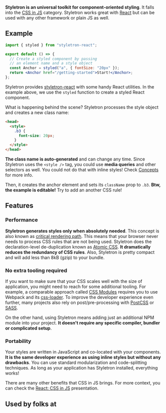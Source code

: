 

<Logo />

**Styletron is an universal toolkit for component-oriented styling**. It falls into the [CSS in JS](https://github.com/tuchk4/awesome-css-in-js) category. Styletron works great with [React](https://reactjs.org/) but can be used with any other framework or plain JS as well.

## Example

```jsx live
import { styled } from "styletron-react";

export default () => {
  // Create a styled component by passing
  // an element name and a style object
  const Anchor = styled("a", { fontSize: "20px" });
  return <Anchor href="/getting-started">Start!</Anchor>;
};
```

Styletron provides [styletron-react](https://www.npmjs.com/package/styletron-react) with some handy React utilities. In the example above, we use the `styled` function to create a styled React component.

What is happening behind the scene? Styletron processes the style object and creates a new class name:

```html
<head>
  <style>
    .b3 {
      font-size: 20px;
    }
  </style>
</head>
```

**The class name is auto-generated** and can change any time. Since Styletron uses the `<style />` tag, you could use **media queries** and other selectors as well. You could not do that with inline styles! Check [Concepts](/concepts) for more info.

Then, it creates the anchor element and sets its `className` prop to `.b3`. **Btw, the example is editable!** Try to add an another CSS rule!

## Features

### Performance

**Styletron generates styles only when absolutely needed**. This concept is also known as [critical rendering path](https://developers.google.com/web/fundamentals/performance/critical-rendering-path/). This means that your browser never needs to process CSS rules that are not being used. Styletron does the declaration-level de-duplication known as [Atomic CSS](https://acss.io/). **It dramatically reduces the redundancy of CSS rules**. Also, Styletron is pretty compact and will add less than 8kB (gzip) to your bundle.

### No extra tooling required

If you want to make sure that your CSS scales well with the size of application, you might need to reach for some additional tooling. For example, a comparable approach called [CSS Modules](https://github.com/css-modules/css-modules) requires you to use Webpack and its [css-loader](https://github.com/webpack-contrib/css-loader). To improve the developer experience even further, many projects also rely on post/pre-processing with [PostCSS](https://github.com/postcss/postcss) or [SASS](https://sass-lang.com/).

On the other hand, using Styletron means adding just an additional NPM module into your project. **It doesn't require any specific compiler, bundler or complicated setup**.

### Portability

Your styles are written in JavaScript and co-located with your components. **It is the same developer experience as using inline styles but without any drawbacks**. You can use standard modularization and code-splitting techniques. As long as your application has Styletron installed, everything works!

There are many other benefits that CSS in JS brings. For more context, you can check the [React: CSS in JS](https://speakerdeck.com/vjeux/react-css-in-js) presentation.

## Used by folks at

<UberLogo />
